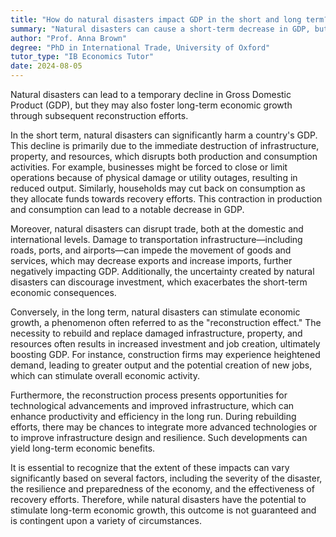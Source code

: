 ```yaml
---
title: "How do natural disasters impact GDP in the short and long term?"
summary: "Natural disasters can cause a short-term decrease in GDP, but may stimulate long-term economic growth through reconstruction efforts."
author: "Prof. Anna Brown"
degree: "PhD in International Trade, University of Oxford"
tutor_type: "IB Economics Tutor"
date: 2024-08-05
---
```


Natural disasters can lead to a temporary decline in Gross Domestic Product (GDP), but they may also foster long-term economic growth through subsequent reconstruction efforts.

In the short term, natural disasters can significantly harm a country's GDP. This decline is primarily due to the immediate destruction of infrastructure, property, and resources, which disrupts both production and consumption activities. For example, businesses might be forced to close or limit operations because of physical damage or utility outages, resulting in reduced output. Similarly, households may cut back on consumption as they allocate funds towards recovery efforts. This contraction in production and consumption can lead to a notable decrease in GDP.

Moreover, natural disasters can disrupt trade, both at the domestic and international levels. Damage to transportation infrastructure—including roads, ports, and airports—can impede the movement of goods and services, which may decrease exports and increase imports, further negatively impacting GDP. Additionally, the uncertainty created by natural disasters can discourage investment, which exacerbates the short-term economic consequences.

Conversely, in the long term, natural disasters can stimulate economic growth, a phenomenon often referred to as the "reconstruction effect." The necessity to rebuild and replace damaged infrastructure, property, and resources often results in increased investment and job creation, ultimately boosting GDP. For instance, construction firms may experience heightened demand, leading to greater output and the potential creation of new jobs, which can stimulate overall economic activity.

Furthermore, the reconstruction process presents opportunities for technological advancements and improved infrastructure, which can enhance productivity and efficiency in the long run. During rebuilding efforts, there may be chances to integrate more advanced technologies or to improve infrastructure design and resilience. Such developments can yield long-term economic benefits.

It is essential to recognize that the extent of these impacts can vary significantly based on several factors, including the severity of the disaster, the resilience and preparedness of the economy, and the effectiveness of recovery efforts. Therefore, while natural disasters have the potential to stimulate long-term economic growth, this outcome is not guaranteed and is contingent upon a variety of circumstances.
    